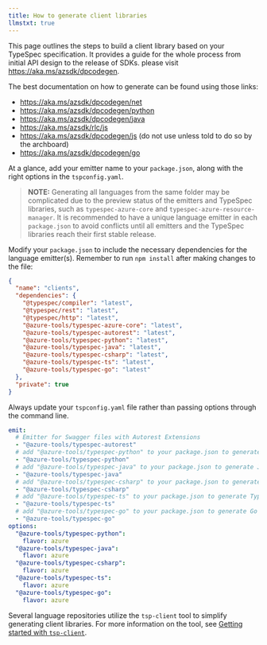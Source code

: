 ```yaml
---
title: How to generate client libraries
llmstxt: true
---
```



This page outlines the steps to build a client library based on your TypeSpec specification. It provides a guide for the whole process from initial API design to the release of SDKs. please visit https://aka.ms/azsdk/dpcodegen.

The best documentation on how to generate can be found using those links:

- https://aka.ms/azsdk/dpcodegen/net
- https://aka.ms/azsdk/dpcodegen/python
- https://aka.ms/azsdk/dpcodegen/java
- https://aka.ms/azsdk/rlc/js
- https://aka.ms/azsdk/dpcodegen/js (do not use unless told to do so by the archboard)
- https://aka.ms/azsdk/dpcodegen/go

At a glance, add your emitter name to your `package.json`, along with the right options in the `tspconfig.yaml`.

> **NOTE:** Generating all languages from the same folder may be complicated due to the preview status of the emitters and TypeSpec libraries, such as `typespec-azure-core` and `typespec-azure-resource-manager`.
> It is recommended to have a unique language emitter in each `package.json` to avoid conflicts until all emitters and the TypeSpec libraries reach their first stable release.

Modify your `package.json` to include the necessary dependencies for the language emitter(s). Remember to run `npm install` after making changes to the file:

```json
{
  "name": "clients",
  "dependencies": {
    "@typespec/compiler": "latest",
    "@typespec/rest": "latest",
    "@typespec/http": "latest",
    "@azure-tools/typespec-azure-core": "latest",
    "@azure-tools/typespec-autorest": "latest",
    "@azure-tools/typespec-python": "latest",
    "@azure-tools/typespec-java": "latest",
    "@azure-tools/typespec-csharp": "latest",
    "@azure-tools/typespec-ts": "latest",
    "@azure-tools/typespec-go": "latest"
  },
  "private": true
}
```

Always update your `tspconfig.yaml` file rather than passing options through the command line.

```yaml
emit:
  # Emitter for Swagger files with Autorest Extensions
  - "@azure-tools/typespec-autorest"
  # add "@azure-tools/typespec-python" to your package.json to generate Python code
  - "@azure-tools/typespec-python"
  # add "@azure-tools/typespec-java" to your package.json to generate Java code
  - "@azure-tools/typespec-java"
  # add "@azure-tools/typespec-csharp" to your package.json to generate C# code
  - "@azure-tools/typespec-csharp"
  # add "@azure-tools/typespec-ts" to your package.json to generate Typescript code
  - "@azure-tools/typespec-ts"
  # add "@azure-tools/typespec-go" to your package.json to generate Go code
  - "@azure-tools/typespec-go"
options:
  "@azure-tools/typespec-python":
    flavor: azure
  "@azure-tools/typespec-java":
    flavor: azure
  "@azure-tools/typespec-csharp":
    flavor: azure
  "@azure-tools/typespec-ts":
    flavor: azure
  "@azure-tools/typespec-go":
    flavor: azure
```

Several language repositories utilize the `tsp-client` tool to simplify generating client libraries. For more information on the tool, see [Getting started with `tsp-client`](<./../Generating with tsp-client/tsp_client.md>).
